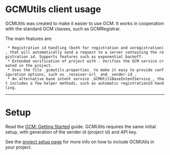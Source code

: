 = GCMUtils client usage =
GCMUtils was created to make it easier to use GCM. It works in cooperation with the standard GCM classes, such as GCMRegistrar.

The main features are:
  * Registration id handling (both for registration and unregistration), that will automatically send a request to a server containing the registration id. Supports features such as exponential backoff.
  * Extended verification of project with {{{GCMUtils.checkExtended(context)}}}. Verifies the GCM service created in the project.
  * Uses the file _gcmutils.properties_ to make it easy to provide configuration options, such as _receiver-url_ and _sender-id_.
  * An alternative base intent service _GCMUtilsBaseIntentService_, that includes a few helper methods, such as automatic registrationId handling.

----

=Setup=
Read the [http://developer.android.com/google/gcm/gs.html GCM: Getting Started] guide. GCMUtils requires the same initial setup, with generation of the sender id (project id) and API key.

See the [http://code.google.com/p/gcmutils/wiki/ProjectSetup project setup page] for more info on how to include GCMUtils in your project.
 